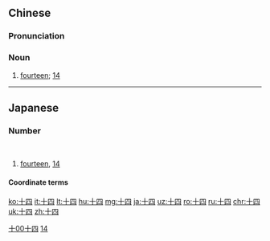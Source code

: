 ==Chinese==
{{zh-forms}}
{{cardinalbox|zh|13|14|15|十三|十五}}

===Pronunciation===
{{zh-pron
|m=shísì
|c=sap6 sei3
|h=pfs=sṳ̍p-si
|mn=cha̍p-sì
|mn-t=zab8 si3
|cat=n
}}

===Noun===
{{zh-noun}}

# [[fourteen]]; [[14]]

[[Category:Mandarin numeral symbols|十00十四]]

----

==Japanese==
{{ja-kanjitab|十|四}}

===Number===
{{ja-pos|じゅうし|numeral symbol}}<br />{{ja-pos|じゅうよん|numeral symbol}}{{attention|ja}}

# [[fourteen]], [[14]]

[[Category:Japanese numeral symbols|14]]

====Coordinate terms====
{{japanese number}}

[[ko:十四]]
[[it:十四]]
[[lt:十四]]
[[hu:十四]]
[[mg:十四]]
[[ja:十四]]
[[uz:十四]]
[[ro:十四]]
[[ru:十四]]
[[chr:十四]]
[[uk:十四]]
[[zh:十四]]